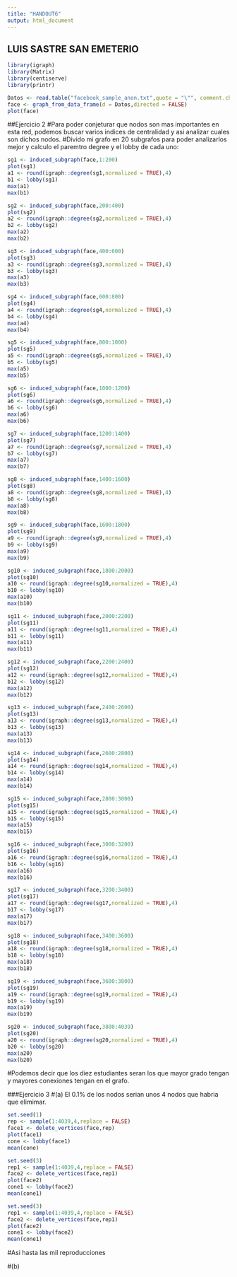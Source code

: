 ```yaml
---
title: "HANDOUT6"
output: html_document
---
```


## LUIS SASTRE SAN EMETERIO

```r

library(igraph)
library(Matrix)
library(centiserve)
library(printr)
```

```r

Datos <- read.table("facebook_sample_anon.txt",quote = "\"", comment.char = "")
face <- graph_from_data_frame(d = Datos,directed = FALSE)
plot(face)
```

##Ejercicio 2
#Para poder conjeturar que nodos son mas importantes en esta red, podemos buscar varios indices de centralidad y asi analizar cuales son dichos nodos. 
#Divido mi grafo en 20 subgrafos para poder analizarlos mejor y calculo el paremtro degree y el lobby de cada uno:
```r
sg1 <- induced_subgraph(face,1:200)
plot(sg1)
a1 <- round(igraph::degree(sg1,normalized = TRUE),4)
b1 <- lobby(sg1)
max(a1)
max(b1)

sg2 <- induced_subgraph(face,200:400)
plot(sg2)
a2 <- round(igraph::degree(sg2,normalized = TRUE),4)
b2 <- lobby(sg2)
max(a2)
max(b2)

sg3 <- induced_subgraph(face,400:600)
plot(sg3)
a3 <- round(igraph::degree(sg3,normalized = TRUE),4)
b3 <- lobby(sg3)
max(a3)
max(b3)

sg4 <- induced_subgraph(face,600:800)
plot(sg4)
a4 <- round(igraph::degree(sg4,normalized = TRUE),4)
b4 <- lobby(sg4)
max(a4)
max(b4)

sg5 <- induced_subgraph(face,800:1000)
plot(sg5)
a5 <- round(igraph::degree(sg5,normalized = TRUE),4)
b5 <- lobby(sg5)
max(a5)
max(b5)

sg6 <- induced_subgraph(face,1000:1200)
plot(sg6)
a6 <- round(igraph::degree(sg6,normalized = TRUE),4)
b6 <- lobby(sg6)
max(a6)
max(b6)

sg7 <- induced_subgraph(face,1200:1400)
plot(sg7)
a7 <- round(igraph::degree(sg7,normalized = TRUE),4)
b7 <- lobby(sg7)
max(a7)
max(b7)

sg8 <- induced_subgraph(face,1400:1600)
plot(sg8)
a8 <- round(igraph::degree(sg8,normalized = TRUE),4)
b8 <- lobby(sg8)
max(a8)
max(b8)

sg9 <- induced_subgraph(face,1600:1800)
plot(sg9)
a9 <- round(igraph::degree(sg9,normalized = TRUE),4)
b9 <- lobby(sg9)
max(a9)
max(b9)

sg10 <- induced_subgraph(face,1800:2000)
plot(sg10)
a10 <- round(igraph::degree(sg10,normalized = TRUE),4)
b10 <- lobby(sg10)
max(a10)
max(b10)

sg11 <- induced_subgraph(face,2000:2200)
plot(sg11)
a11 <- round(igraph::degree(sg11,normalized = TRUE),4)
b11 <- lobby(sg11)
max(a11)
max(b11)

sg12 <- induced_subgraph(face,2200:2400)
plot(sg12)
a12 <- round(igraph::degree(sg12,normalized = TRUE),4)
b12 <- lobby(sg12)
max(a12)
max(b12)

sg13 <- induced_subgraph(face,2400:2600)
plot(sg13)
a13 <- round(igraph::degree(sg13,normalized = TRUE),4)
b13 <- lobby(sg13)
max(a13)
max(b13)

sg14 <- induced_subgraph(face,2600:2800)
plot(sg14)
a14 <- round(igraph::degree(sg14,normalized = TRUE),4)
b14 <- lobby(sg14)
max(a14)
max(b14)

sg15 <- induced_subgraph(face,2800:3000)
plot(sg15)
a15 <- round(igraph::degree(sg15,normalized = TRUE),4)
b15 <- lobby(sg15)
max(a15)
max(b15)

sg16 <- induced_subgraph(face,3000:3200)
plot(sg16)
a16 <- round(igraph::degree(sg16,normalized = TRUE),4)
b16 <- lobby(sg16)
max(a16)
max(b16)

sg17 <- induced_subgraph(face,3200:3400)
plot(sg17)
a17 <- round(igraph::degree(sg17,normalized = TRUE),4)
b17 <- lobby(sg17)
max(a17)
max(b17)

sg18 <- induced_subgraph(face,3400:3600)
plot(sg18)
a18 <- round(igraph::degree(sg18,normalized = TRUE),4)
b18 <- lobby(sg18)
max(a18)
max(b18)

sg19 <- induced_subgraph(face,3600:3800)
plot(sg19)
a19 <- round(igraph::degree(sg19,normalized = TRUE),4)
b19 <- lobby(sg19)
max(a19)
max(b19)

sg20 <- induced_subgraph(face,3800:4039)
plot(sg20)
a20 <- round(igraph::degree(sg20,normalized = TRUE),4)
b20 <- lobby(sg20)
max(a20)
max(b20)
```
#Podemos decir que los diez estudiantes seran los que mayor grado tengan y mayores conexiones tengan en el grafo.

###Ejercicio 3
#(a) El 0.1% de los nodos serian unos 4 nodos que habria que elimimar.

```r

set.seed(1)
rep <- sample(1:4039,4,replace = FALSE)
face1 <- delete_vertices(face,rep)
plot(face1)
cone <- lobby(face1)
mean(cone)

set.seed(3)
rep1 <- sample(1:4039,4,replace = FALSE)
face2 <- delete_vertices(face,rep1)
plot(face2)
cone1 <- lobby(face2)
mean(cone1)

set.seed(3)
rep1 <- sample(1:4039,4,replace = FALSE)
face2 <- delete_vertices(face,rep1)
plot(face2)
cone1 <- lobby(face2)
mean(cone1)
```
#Asi hasta las mil reproducciones

#(b)
